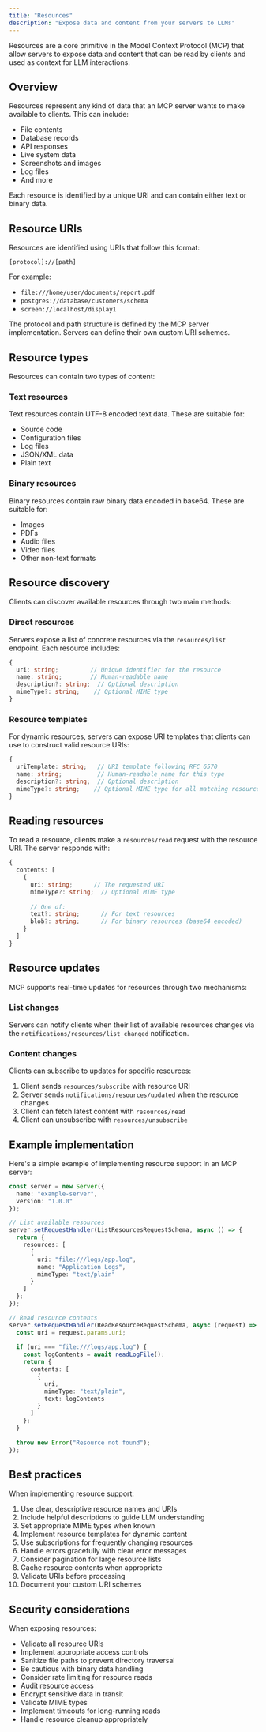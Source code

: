 ```yaml
---
title: "Resources"
description: "Expose data and content from your servers to LLMs"
---
```


Resources are a core primitive in the Model Context Protocol (MCP) that allow servers to expose data and content that can be read by clients and used as context for LLM interactions.

## Overview

Resources represent any kind of data that an MCP server wants to make available to clients. This can include:

- File contents
- Database records
- API responses
- Live system data
- Screenshots and images
- Log files
- And more

Each resource is identified by a unique URI and can contain either text or binary data.

## Resource URIs

Resources are identified using URIs that follow this format:

```
[protocol]://[path]
```

For example:
- `file:///home/user/documents/report.pdf`
- `postgres://database/customers/schema`
- `screen://localhost/display1`

The protocol and path structure is defined by the MCP server implementation. Servers can define their own custom URI schemes.

## Resource types

Resources can contain two types of content:

### Text resources

Text resources contain UTF-8 encoded text data. These are suitable for:
- Source code
- Configuration files  
- Log files
- JSON/XML data
- Plain text

### Binary resources

Binary resources contain raw binary data encoded in base64. These are suitable for:
- Images
- PDFs
- Audio files
- Video files
- Other non-text formats

## Resource discovery

Clients can discover available resources through two main methods:

### Direct resources

Servers expose a list of concrete resources via the `resources/list` endpoint. Each resource includes:

```typescript
{
  uri: string;         // Unique identifier for the resource
  name: string;        // Human-readable name
  description?: string;  // Optional description
  mimeType?: string;    // Optional MIME type
}
```

### Resource templates 

For dynamic resources, servers can expose URI templates that clients can use to construct valid resource URIs:

```typescript
{
  uriTemplate: string;   // URI template following RFC 6570
  name: string;          // Human-readable name for this type
  description?: string;  // Optional description
  mimeType?: string;    // Optional MIME type for all matching resources
}
```

## Reading resources

To read a resource, clients make a `resources/read` request with the resource URI. The server responds with:

```typescript
{
  contents: [
    {
      uri: string;      // The requested URI
      mimeType?: string;  // Optional MIME type
      
      // One of:
      text?: string;      // For text resources
      blob?: string;      // For binary resources (base64 encoded)
    }
  ]
}
```

## Resource updates

MCP supports real-time updates for resources through two mechanisms:

### List changes

Servers can notify clients when their list of available resources changes via the `notifications/resources/list_changed` notification.

### Content changes 

Clients can subscribe to updates for specific resources:

1. Client sends `resources/subscribe` with resource URI
2. Server sends `notifications/resources/updated` when the resource changes
3. Client can fetch latest content with `resources/read`
4. Client can unsubscribe with `resources/unsubscribe`

## Example implementation

Here's a simple example of implementing resource support in an MCP server:

```typescript
const server = new Server({
  name: "example-server",
  version: "1.0.0"
});

// List available resources
server.setRequestHandler(ListResourcesRequestSchema, async () => {
  return {
    resources: [
      {
        uri: "file:///logs/app.log",
        name: "Application Logs",
        mimeType: "text/plain"
      }
    ]
  };
});

// Read resource contents
server.setRequestHandler(ReadResourceRequestSchema, async (request) => {
  const uri = request.params.uri;
  
  if (uri === "file:///logs/app.log") {
    const logContents = await readLogFile();
    return {
      contents: [
        {
          uri,
          mimeType: "text/plain",
          text: logContents
        }
      ]
    };
  }
  
  throw new Error("Resource not found");
});
```

## Best practices

When implementing resource support:

1. Use clear, descriptive resource names and URIs
2. Include helpful descriptions to guide LLM understanding
3. Set appropriate MIME types when known
4. Implement resource templates for dynamic content
5. Use subscriptions for frequently changing resources
6. Handle errors gracefully with clear error messages
7. Consider pagination for large resource lists
8. Cache resource contents when appropriate
9. Validate URIs before processing
10. Document your custom URI schemes

## Security considerations

When exposing resources:

- Validate all resource URIs
- Implement appropriate access controls
- Sanitize file paths to prevent directory traversal
- Be cautious with binary data handling
- Consider rate limiting for resource reads
- Audit resource access
- Encrypt sensitive data in transit
- Validate MIME types
- Implement timeouts for long-running reads
- Handle resource cleanup appropriately